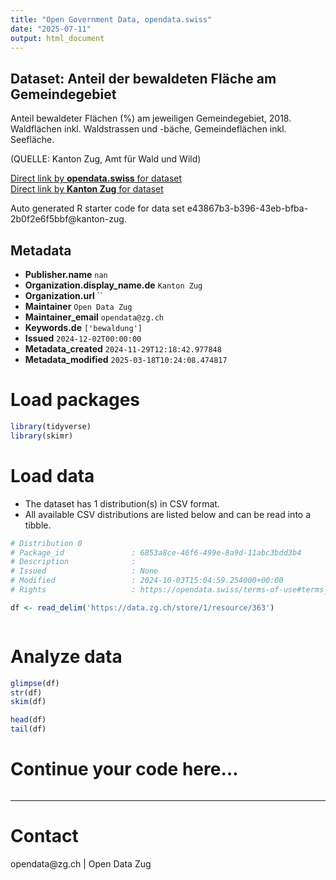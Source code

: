 ```yaml
---
title: "Open Government Data, opendata.swiss"
date: "2025-07-11"
output: html_document
---
```


## Dataset: Anteil der bewaldeten Fläche am Gemeindegebiet

Anteil bewaldeter Flächen (%) am jeweiligen Gemeindegebiet, 2018.
Waldflächen inkl. Waldstrassen und -bäche,
Gemeindeflächen inkl. Seefläche.

(QUELLE: Kanton Zug, Amt für Wald und Wild)

[Direct link by **opendata.swiss** for dataset](https://opendata.swiss/de/dataset/anteil-der-bewaldeten-flache-am-gemeindegebiet)<br>
[Direct link by **Kanton Zug** for dataset](https://www.zg.ch/behoerden/gesundheitsdirektion/statistikfachstelle/themen/land-und-forstwirtschaft/forstwirtschaft)

Auto generated R starter code for data set e43867b3-b396-43eb-bfba-2b0f2e6f5bbf@kanton-zug.

## Metadata

- **Publisher.name** `nan`
- **Organization.display_name.de** `Kanton Zug`
- **Organization.url** ``
- **Maintainer** `Open Data Zug`
- **Maintainer_email** `opendata@zg.ch`
- **Keywords.de** `['bewaldung']`
- **Issued** `2024-12-02T00:00:00`
- **Metadata_created** `2024-11-29T12:18:42.977848`
- **Metadata_modified** `2025-03-18T10:24:08.474817`


# Load packages

```r

library(tidyverse)
library(skimr)

```

# Load data

-   The dataset has 1 distribution(s) in CSV format.
-   All available CSV distributions are listed below and can be read into a tibble.

```r

# Distribution 0
# Package_id               : 6853a8ce-46f6-499e-8a9d-11abc3bdd3b4
# Description              : 
# Issued                   : None
# Modified                 : 2024-10-03T15:04:59.254000+00:00
# Rights                   : https://opendata.swiss/terms-of-use#terms_by

df <- read_delim('https://data.zg.ch/store/1/resource/363')



```

# Analyze data

```r

glimpse(df)
str(df)
skim(df)

head(df)
tail(df)

```

# Continue your code here...

```r

```

------------------------------------------------------------------------

# Contact

opendata@zg.ch | Open Data Zug
